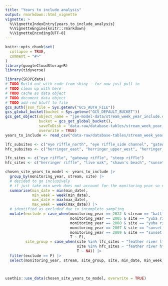 ```yaml
---
title: "Years to include analysis"
output: rmarkdown::html_vignette
vignette: >
  %\VignetteIndexEntry{years_to_include_analysis}
  %\VignetteEngine{knitr::rmarkdown}
  %\VignetteEncoding{UTF-8}
---
```


```r
knitr::opts_chunk$set(
  collapse = TRUE,
  comment = "#>"
)
library(googleCloudStorageR)
library(tidyverse)
```

```r
library(SRJPEdata)
# TODO Build out with code from shiny - for now just pull in 
# TODO clean up with here 
# TODO cache as data object 
# TODO document data object 
# TODO add red bluff to file 
gcs_auth(json_file = Sys.getenv("GCS_AUTH_FILE"))
gcs_global_bucket(bucket = Sys.getenv("GCS_DEFAULT_BUCKET")) 
gcs_get_object(object_name = "jpe-model-data/stream_week_year_include.csv",
               bucket = gcs_get_global_bucket(),
               saveToDisk = "data-raw/database-tables/stream_week_year_include.csv",
               overwrite = TRUE)
years_to_include <- read_csv("data-raw/database-tables/stream_week_year_include.csv")

lfc_subsites <- c("eye riffle_north", "eye riffle_side channel", "gateway main 400' up river", "gateway_main1", "gateway_rootball", "gateway_rootball_river_left", "#steep riffle_rst", "steep riffle_10' ext", "steep side channel")
hfc_subsites <- c("herringer_east", "herringer_upper_west", "herringer_west", "live oak", "shawns_east", "shawns_west", "sunset east bank", "sunset west bank")

lfc_sites <- c("eye riffle", "gateway riffle", "steep riffle")
hfc_sites <- c("herringer riffle", "live oak", "shawn's beach", "sunset pumps")

chosen_site_years_to_model <- years_to_include |>
  group_by(monitoring_year, stream, site) |> 
  # decided to go inclusively 
  # if just take min week does not account for the monitoring year so need to find min date first
  summarise(min_date = min(min_date),
            min_week = week(min_date),
            max_date = max(max_date),
            max_week = week(max_date)) |> 
  # identified as excluded due to incomplete sampling
  mutate(exclude = case_when(monitoring_year == 2022 & stream == "battle creek" ~ T,
                             monitoring_year == 2005 & site == "yuba river" ~ T,
                             monitoring_year == 2008 & site == "yuba river" ~ T,
                             monitoring_year == 2007 & site == "sunset pumps" ~ T,
                             monitoring_year == 2009 & site == "sunset pumps" ~ T,
                             T ~ F),
         site_group = case_when(site %in% lfc_sites ~ "feather river lfc",
                                site %in% hfc_sites ~ "feather river hfc",
                                T ~ NA)) |> 
  filter(exclude == F) |> 
  select(monitoring_year, stream, site_group, site, min_date, min_week, max_date, max_week)



usethis::use_data(chosen_site_years_to_model, overwrite = TRUE)
```
